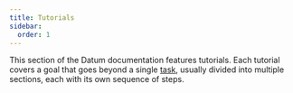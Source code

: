 ```yaml
---
title: Tutorials
sidebar:
  order: 1
---
```


This section of the Datum documentation features tutorials. Each tutorial covers
a goal that goes beyond a single [task](/docs/tasks/), usually divided into
multiple sections, each with its own sequence of steps.
